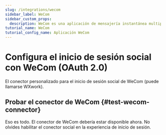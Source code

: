 ```yaml
---
slug: /integrations/wecom
sidebar_label: WeCom
sidebar_custom_props:
  description: WeCom es una aplicación de mensajería instantánea multiplataforma para equipos. Es la versión empresarial de WeChat.
tutorial_name: WeCom
tutorial_config_name: Aplicación WeCom
---
```




# Configura el inicio de sesión social con WeCom (OAuth 2.0)

El conector personalizado para el inicio de sesión social de WeCom (puede llamarse WXwork).

<GuideTip />

<Integration />

## Probar el conector de WeCom \{#test-wecom-connector}

Eso es todo. El conector de WeCom debería estar disponible ahora. No olvides <MainSiteUrl href="/connectors/social-connectors#enable-social-sign-in">habilitar el conector social en la experiencia de inicio de sesión</MainSiteUrl>.
